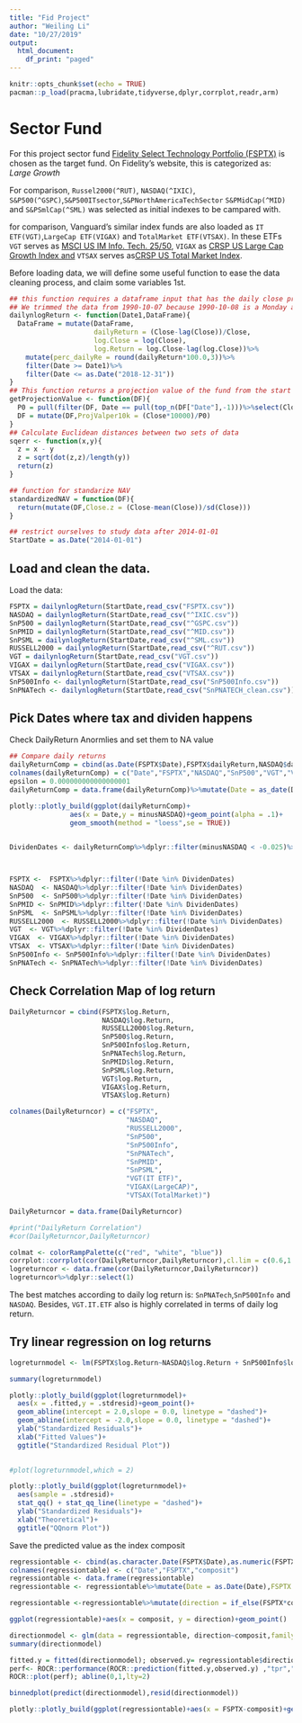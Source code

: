 ```yaml
---
title: "Fid Project"
author: "Weiling Li"
date: "10/27/2019"
output: 
  html_document: 
    df_print: "paged"
---
```


```r
knitr::opts_chunk$set(echo = TRUE)
pacman::p_load(pracma,lubridate,tidyverse,dplyr,corrplot,readr,arm)
``` 

# Sector Fund

For this project sector fund [Fidelity Select Technology Portfolio (FSPTX)](https://fundresearch.fidelity.com/mutual-funds/summary/316390202) is chosen as the target fund. On Fidelity's website, this is categorized as: *Large Growth*

For comparison, `Russel2000(^RUT)`, `NASDAQ(^IXIC)`, `S&P500(^GSPC)`,`S&P500ITsector`,`S&PNorthAmericaTechSector` `S&PMidCap(^MID)` and `S&PSmlCap(^SML)` was selected as initial indexes to be campared with.

for comparison, Vanguard's similar index funds are also loaded as `IT ETF(VGT)`,`LargeCap ETF(VIGAX)` and `TotalMarket ETF(VTSAX)`. In these ETFs `VGT` serves as [MSCI US IM Info. Tech. 25/50](https://investor.vanguard.com/etf/profile/VGT), `VIGAX` as [CRSP US Large Cap Growth Index and](https://investor.vanguard.com/mutual-funds/profile/VIGAX) `VTSAX` serves as[CRSP US Total Market Index](https://investor.vanguard.com/mutual-funds/profile/vtsax).

Before loading data, we will define some useful function to ease the data cleaning process, and claim some variables 1st.
```r
## this function requires a dataframe input that has the daily close price named:Closed and a date column named: Date with format as: floating point and "xxxx(year)-xx(month)-xx(day)"
## We trimmed the data from 1990-10-07 because 1990-10-08 is a Monday and Stock market closed during weekend
dailynlogReturn <- function(Date1,DataFrame){
  DataFrame = mutate(DataFrame, 
                     dailyReturn = (Close-lag(Close))/Close,
                     log.Close = log(Close),
                     log.Return = log.Close-lag(log.Close))%>%
    mutate(perc_dailyRe = round(dailyReturn*100.0,3))%>%
    filter(Date >= Date1)%>%
    filter(Date <= as.Date("2018-12-31"))
}
## This function returns a projection value of the fund from the start date and assuming 10k investment from the start and reinvest all earnings
getProjectionValue <- function(DF){
  P0 = pull(filter(DF, Date == pull(top_n(DF["Date"],-1)))%>%select(Close))
  DF = mutate(DF,ProjValper10k = (Close*10000)/P0)
}
## Calculate Euclidean distances between two sets of data
sqerr <- function(x,y){
  z = x - y
  z = sqrt(dot(z,z)/length(y))
  return(z)
}

## function for standarize NAV
standardizedNAV = function(DF){
  return(mutate(DF,Close.z = (Close-mean(Close))/sd(Close)))
}

## restrict ourselves to study data after 2014-01-01
StartDate = as.Date("2014-01-01")

```

## Load and clean the data.

Load the data:

```r
FSPTX = dailynlogReturn(StartDate,read_csv("FSPTX.csv"))
NASDAQ = dailynlogReturn(StartDate,read_csv("^IXIC.csv"))
SnP500 = dailynlogReturn(StartDate,read_csv("^GSPC.csv"))
SnPMID = dailynlogReturn(StartDate,read_csv("^MID.csv"))
SnPSML = dailynlogReturn(StartDate,read_csv("^SML.csv"))
RUSSELL2000 = dailynlogReturn(StartDate,read_csv("^RUT.csv"))
VGT = dailynlogReturn(StartDate,read_csv("VGT.csv"))
VIGAX = dailynlogReturn(StartDate,read_csv("VIGAX.csv"))
VTSAX = dailynlogReturn(StartDate,read_csv("VTSAX.csv"))
SnP500Info <- dailynlogReturn(StartDate,read_csv("SnP500Info.csv"))
SnPNATech <- dailynlogReturn(StartDate,read_csv("SnPNATECH_clean.csv"))
```

## Pick Dates where tax and dividen happens

Check DailyReturn Anormlies and set them to NA value


```r
## Compare daily returns
dailyReturnComp = cbind(as.Date(FSPTX$Date),FSPTX$dailyReturn,NASDAQ$dailyReturn,SnP500$dailyReturn,VGT$dailyReturn,VIGAX$dailyReturn,VTSAX$dailyReturn)
colnames(dailyReturnComp) = c("Date","FSPTX","NASDAQ","SnP500","VGT","VIGAX","VTSAX")
epsilon = 0.000000000000000001
dailyReturnComp = data.frame(dailyReturnComp)%>%mutate(Date = as_date(Date),vsNASDAQ = ifelse(NASDAQ*NASDAQ<=epsilon,FSPTX,FSPTX/NASDAQ),vsSnP500 = ifelse(SnP500*SnP500<=epsilon,FSPTX,FSPTX/SnP500),vsVGT = ifelse(VGT*VGT<=epsilon,FSPTX,FSPTX/VGT),vsVIGAX = ifelse(VIGAX*VIGAX<=epsilon,FSPTX,FSPTX/VIGAX),vsVTSAX = ifelse(VTSAX*VTSAX<=epsilon,FSPTX,FSPTX/VTSAX))%>%mutate(minusNASDAQ = FSPTX-NASDAQ,minusSnP500 = FSPTX-SnP500,minusVGT = FSPTX-VGT,minusVIGAX= FSPTX-VIGAX,minusVTSAX = FSPTX-VTSAX)

plotly::plotly_build(ggplot(dailyReturnComp)+
               aes(x = Date,y = minusNASDAQ)+geom_point(alpha = .1)+
               geom_smooth(method = "loess",se = TRUE))

 
DividenDates <- dailyReturnComp%>%dplyr::filter(minusNASDAQ < -0.025)%>%dplyr::select(Date)%>%pull()



FSPTX <-  FSPTX%>%dplyr::filter(!Date %in% DividenDates)
NASDAQ  <- NASDAQ%>%dplyr::filter(!Date %in% DividenDates)
SnP500  <- SnP500%>%dplyr::filter(!Date %in% DividenDates)
SnPMID <- SnPMID%>%dplyr::filter(!Date %in% DividenDates)
SnPSML  <- SnPSML%>%dplyr::filter(!Date %in% DividenDates)
RUSSELL2000  <- RUSSELL2000%>%dplyr::filter(!Date %in% DividenDates)
VGT  <- VGT%>%dplyr::filter(!Date %in% DividenDates)
VIGAX  <- VIGAX%>%dplyr::filter(!Date %in% DividenDates)
VTSAX  <- VTSAX%>%dplyr::filter(!Date %in% DividenDates)
SnP500Info <- SnP500Info%>%dplyr::filter(!Date %in% DividenDates)
SnPNATech <- SnPNATech%>%dplyr::filter(!Date %in% DividenDates)
```
## Check Correlation Map of log return

```r
DailyReturncor = cbind(FSPTX$log.Return,
                       NASDAQ$log.Return,
                       RUSSELL2000$log.Return,
                       SnP500$log.Return,
                       SnP500Info$log.Return,
                       SnPNATech$log.Return,
                       SnPMID$log.Return,
                       SnPSML$log.Return,
                       VGT$log.Return,
                       VIGAX$log.Return,
                       VTSAX$log.Return)

colnames(DailyReturncor) = c("FSPTX",
                             "NASDAQ",
                             "RUSSELL2000",
                             "SnP500",
                             "SnP500Info",
                             "SnPNATech",
                             "SnPMID",
                             "SnPSML",
                             "VGT(IT ETF)",
                             "VIGAX(LargeCAP)",
                             "VTSAX(TotalMarket)")

DailyReturncor = data.frame(DailyReturncor)

#print("DailyReturn Correlation")
#cor(DailyReturncor,DailyReturncor)

colmat <- colorRampPalette(c("red", "white", "blue"))
corrplot::corrplot(cor(DailyReturncor,DailyReturncor),cl.lim = c(0.6,1.0),is.corr = FALSE,col = colmat(100),title = "Daily Log Return cor",type = "lower",tl.cex = .8,mar=c(1,1,2,1))
logreturncor <- data.frame(cor(DailyReturncor,DailyReturncor))
logreturncor%>%dplyr::select(1)
```
The best matches according to daily log return is: `SnPNATech`,`SnP500Info` and `NASDAQ`. Besides, `VGT.IT.ETF` also is highly correlated in terms of daily log return.

## Try linear regression on log returns

```r
logreturnmodel <- lm(FSPTX$log.Return~NASDAQ$log.Return + SnP500Info$log.Return + SnPNATech$log.Return+VGT$log.Return - 1)

summary(logreturnmodel)

plotly::plotly_build(ggplot(logreturnmodel)+
  aes(x = .fitted,y = .stdresid)+geom_point()+
  geom_abline(intercept = 2.0,slope = 0.0, linetype = "dashed")+
  geom_abline(intercept = -2.0,slope = 0.0, linetype = "dashed")+
  ylab("Standardized Residuals")+
  xlab("Fitted Values")+
  ggtitle("Standardized Residual Plot"))
  

#plot(logreturnmodel,which = 2)

plotly::plotly_build(ggplot(logreturnmodel)+
  aes(sample = .stdresid)+
  stat_qq() + stat_qq_line(linetype = "dashed")+
  ylab("Standardized Residuals")+
  xlab("Theoretical")+
  ggtitle("QQnorm Plot"))
```

Save the predicted value as the index composit

```r
regressiontable <- cbind(as.character.Date(FSPTX$Date),as.numeric(FSPTX$log.Return),as.numeric(logreturnmodel$fitted.values))
colnames(regressiontable) <- c("Date","FSPTX","composit")
regressiontable <- data.frame(regressiontable)
regressiontable <- regressiontable%>%mutate(Date = as.Date(Date),FSPTX = as.numeric(as.character(FSPTX)),composit = as.numeric(as.character(composit)))

regressiontable <-regressiontable%>%mutate(direction = if_else(FSPTX*composit > 0, 1, 0))

ggplot(regressiontable)+aes(x = composit, y = direction)+geom_point()

directionmodel <- glm(data = regressiontable, direction~composit,family = binomial(link = "logit"))
summary(directionmodel)

fitted.y = fitted(directionmodel); observed.y= regressiontable$direction
perf<- ROCR::performance(ROCR::prediction(fitted.y,observed.y) ,"tpr","fpr")
ROCR::plot(perf); abline(0,1,lty=2)

binnedplot(predict(directionmodel),resid(directionmodel))

plotly::plotly_build(ggplot(regressiontable)+aes(x = FSPTX-composit)+geom_histogram(bins = 70,aes(y = ..density..),alpha = .5)+geom_density()+xlab("log return of FSPTX - log return of composit"))
```

